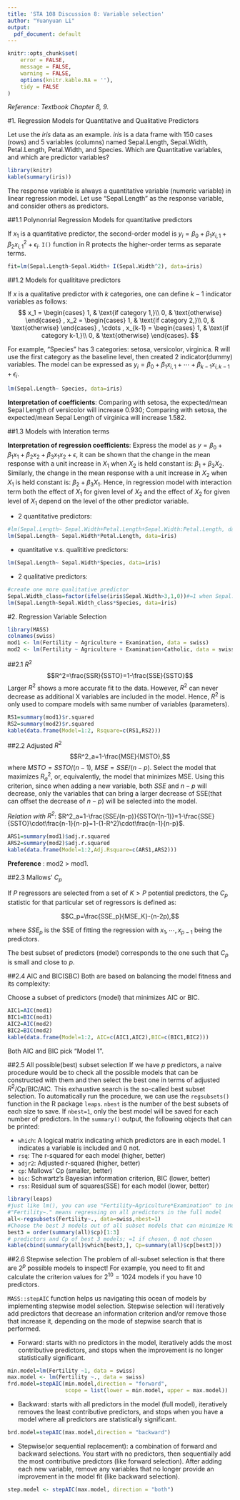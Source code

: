 ```yaml
---
title: 'STA 108 Discussion 8: Variable selection'
author: "Yuanyuan Li"
output:
  pdf_document: default
---
```


```r
knitr::opts_chunk$set(
	error = FALSE,
	message = FALSE,
	warning = FALSE,
	options(knitr.kable.NA = ''),
	tidy = FALSE
)
```

*Reference: Textbook Chapter 8, 9.*

#1. Regression Models for Quantitative and Qualitative Predictors

Let use the *iris* data as an example. *iris* is a data frame with 150 cases (rows) and 5 variables (columns) named Sepal.Length, Sepal.Width, Petal.Length, Petal.Width, and Species. Which are Quantitative variables, and which are predictor variables?

```r
library(knitr)
kable(summary(iris))
```

The response variable is always a quantitative variable (numeric variable) in linear regression model. Let use "Sepal.Length" as the response variable, and consider others as predictors.

##1.1 Polynonrial Regression Models for quantitative predictors

If $x_1$ is a quantitative predictor, the second-order model is $y_i =\beta_0+\beta_1 x_{i,1}+ \beta_2x_{i,1}^2+\epsilon_i$. `I()` function in R protects the higher-order terms as separate terms.
```r
fit=lm(Sepal.Length~Sepal.Width+ I(Sepal.Width^2), data=iris)
```


##1.2 Models for qualititave predictors

If $x$ is a qualitative predictor with $k$ categories, one can
define $k-1$ indicator variables as follows:
$$
  x_1 =
    \begin{cases}
      1, & \text{if category 1,}\\
      0, & \text{otherwise}
    \end{cases}       
,
  x_2 =
    \begin{cases}
      1, & \text{if category 2,}\\
      0, & \text{otherwise}
    \end{cases}       
,
\cdots
,
  x_{k-1} =
    \begin{cases}
      1, & \text{if category k-1,}\\
      0, & \text{otherwise}
    \end{cases}.       
$$

For example, "Species" has 3 categories: setosa, versicolor, virginica. R will use the first category as the baseline level, then created 2 indicator(dummy) variables. The model can be expressed as $y_i =\beta_0+\beta_1 x_{i,1}+ \cdots+\beta_{k-1}x_{i,k-1}+\epsilon_i$.

```r
lm(Sepal.Length~ Species, data=iris)
```

**Interpretation of coefficients**: Comparing with setosa, the expected/mean Sepal Length of versicolor will increase 0.930; Comparing with setosa, the expected/mean Sepal Length of virginica will increase 1.582.

##1.3 Models with Interation terms

**Interpretation of regression coefficients**: Express the model as $y=\beta_0+\beta_1x_1+\beta_2x_2+\beta_3x_1x_2+\epsilon$, it can be shown that the change in the mean response with a unit increase in $X_1$ when $X_2$ is held constant is: $\beta_1+\beta_3X_2$. Similarly, the change in the mean response with a unit increase in $X_2$ when $X_1$ is held constant is:  $\beta_2+\beta_3X_1$. Hence, in regression model with interaction term both the effect of $X_1$ for given level of $X_2$ and the effect
of $X_2$ for given level of $X_1$ depend on the level of the other predictor variable.

- 2 quantitative predictors: 
```r
#lm(Sepal.Length~ Sepal.Width+Petal.Length+Sepal.Width:Petal.Length, data=iris)
lm(Sepal.Length~ Sepal.Width*Petal.Length, data=iris)
```


- quantitative v.s. qualititive predictors:
```r
lm(Sepal.Length~ Sepal.Width*Species, data=iris)
```

- 2 qualitative predictors: 
```r
#create one more qualitative predictor
Sepal.Width_class=factor(ifelse(iris$Sepal.Width>3,1,0))#=1 when Sepal.Width>3; otherwise,0
lm(Sepal.Length~Sepal.Width_class*Species, data=iris)
```

#2. Regression Variable Selection

```r
library(MASS)
colnames(swiss)
mod1 <- lm(Fertility ~ Agriculture + Examination, data = swiss)
mod2 <- lm(Fertility ~ Agriculture + Examination+Catholic, data = swiss)
```
##2.1 $R^2$
$$R^2=\frac{SSR}{SSTO}=1-\frac{SSE}{SSTO}$$
Larger $R^2$ shows a more accurate fit to the data. However, $R^2$ can never decrease as additional X variables are included in the model. Hence, $R^2$ is only used to compare models with same number of variables (parameters).
```r
RS1=summary(mod1)$r.squared
RS2=summary(mod2)$r.squared
kable(data.frame(Model=1:2, Rsquare=c(RS1,RS2)))
```


##2.2 Adjusted $R^2$
$$R^2_a=1-\frac{MSE}{MSTO},$$
where $MSTO=SSTO/(n-1)$, $MSE=SSE/(n-p)$. Select the model that maximizes $R^2_a$, or, equivalently, the model that minimizes MSE. Using this criterion, since when adding a new variable, both $SSE$ and $n-p$ will decrease, only the variables that can bring a larger decrease of SSE(that can offset the decrease of $n-p$) will be selected into the model.

*Relation with $R^2$*: $R^2_a=1-\frac{SSE/(n-p)}{SSTO/(n-1)}=1-\frac{SSE}{SSTO}\cdot\frac{n-1}{n-p}=1-(1-R^2)\cdot\frac{n-1}{n-p}$.

```r
ARS1=summary(mod1)$adj.r.squared
ARS2=summary(mod2)$adj.r.squared
kable(data.frame(Model=1:2,Adj.Rsquare=c(ARS1,ARS2)))
```

**Preference** : mod2 > mod1.


##2.3 Mallows' $C_p$ 

If $P$ regressors are selected from a set of $K > P$ potential predictors, the $C_p$ statistic for that particular set of regressors is defined as:

$$C_p=\frac{SSE_p}{MSE_K}-(n-2p),$$

where $SSE_p$ is the SSE of fitting the regression with $x_1, \cdots, x_{p-1}$ being the predictors. 

The best subset of predictors (model) corresponds to the
one such that $C_p$ is small and close to $p$.


##2.4 AIC and BIC(SBC)
Both are based on balancing the model fitness and its complexity:
\begin{align*}
AIC&= n\log(SSE_p/n) + 2p,\\
BIC &= n\log(SSE_p/n) + \log(n)p.
\end{align*}

Choose a subset of predictors (model) that minimizes AIC or BIC.

```r
AIC1=AIC(mod1)
BIC1=BIC(mod1)
AIC2=AIC(mod2)
BIC2=BIC(mod2)
kable(data.frame(Model=1:2, AIC=c(AIC1,AIC2),BIC=c(BIC1,BIC2)))
```

Both AIC and BIC pick "Model 1".

##2.5 All possible(best) subset selection
If we have  $p$ predictors, a naive procedure would be to check all the possible models that can be constructed with them and then select the best one in terms of adjusted $R^2$/Cp/BIC/AIC. This exhaustive search is the so-called best subset selection. To automatically run the procedure, we can use the `regsubsets()` function in the R package `leaps`. `nbest` is the number of the best subsets of each size to save.  If `nbest=1`, only the best model will be saved for each number of predictors. In the `summary()` output, the following objects that can be printed:

- `which`: A logical matrix indicating which predictors are in each model. 1 indicates a variable is included and 0 not.
- `rsq`: The r-squared for each model (higher, better)
- `adjr2`: Adjusted r-squared (higher, better)
- `cp`: Mallows' Cp (smaller, better)
- `bic`: Schwartz's Bayesian information criterion, BIC (lower, better)
- `rss`: Residual sum of squares(SSE) for each model (lower, better)


```r
library(leaps)
#just like lm(), you can use "Fertility~Agriculture*Examination" to include interaction terms;
#"Fertility~." means regressing on all predictors in the full model
all<-regsubsets(Fertility~., data=swiss,nbest=1)
#Choose the best 3 models out of all subset models that can minimize Mallows'Cp
best3 = order(summary(all)$cp)[1:3]
# predictors and Cp of best 3 models; =1 if chosen, 0 not chosen
kable(cbind(summary(all)$which[best3,], Cp=summary(all)$cp[best3]))
```


##2.6 Stepwise selection
The problem of all-subset selection is that there are $2^p$ possible models to inspect! For example, you need to fit and calculate the criterion values for $2^{10}=1024$ models if you have 10 predictors.
 
`MASS::stepAIC` function helps us navigating this ocean of models by implementing stepwise model selection. Stepwise selection will iteratively add predictors that decrease an information criterion and/or remove those that increase it, depending on the mode of stepwise search that is performed.

- Forward: starts with no predictors in the model, iteratively adds the most contributive predictors, and stops when the improvement is no longer statistically significant. 
```r
min.model=lm(Fertility ~1, data = swiss)
max.model <- lm(Fertility ~., data = swiss)
frd.model=stepAIC(min.model,direction = "forward", 
                  scope = list(lower = min.model, upper = max.model))
```


- Backward: starts with all predictors in the model (full model), iteratively removes the least contributive predictors, and stops when you have a model where all predictors are statistically significant.
```r
brd.model=stepAIC(max.model,direction = "backward")
```


- Stepwise(or sequential replacement): a combination of forward and backward selections. You start with no predictors, then sequentially add the most contributive predictors (like forward selection). After adding each new variable, remove any variables that no longer provide an improvement in the model fit (like backward selection).

```r
step.model <- stepAIC(max.model, direction = "both")
```


